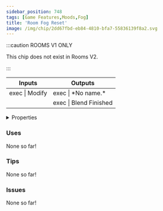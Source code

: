 ```yaml
---
sidebar_position: 748
tags: [Game Features,Moods,Fog]
title: 'Room Fog Reset'
image: /img/chip/2dd67fbd-eb84-4810-bfa7-55836139f8a2.svg
---
```




:::caution ROOMS V1 ONLY
    
This chip does not exist in Rooms V2.

:::


<IChip uuid="2dd67fbd-eb84-4810-bfa7-55836139f8a2"/>

<table><thead><tr><th>Inputs</th><th>Outputs</th></tr></thead><tbody><tr><td>exec | Modify</td><td>exec | *No name.*</td></tr><tr><td /><td>exec | Blend Finished</td></tr></tbody></table>

<details>
  <summary>Properties</summary>
  <div>
    <div>
    <table>
      <tbody>
        <tr>
          <td>Is beta required?</td>
          <td>No</td>
        </tr>
        <tr>
          <td>Is chip a trolling risk?</td>
          <td>No</td>
        </tr>
        <tr>
          <td>Is chip a role assignment risk?</td>
          <td>No</td>
        </tr>
        <tr>
          <td>Chip UUID</td>
          <td>2dd67fbd-eb84-4810-bfa7-55836139f8a2</td>
        </tr>
        <tr>
          <td>Room availability</td>
          <td>Rooms V1 only</td>
        </tr>
      </tbody>
    </table>
    </div>
  </div>
</details>

### Uses

None so far!

### Tips

None so far!

### Issues

None so far!